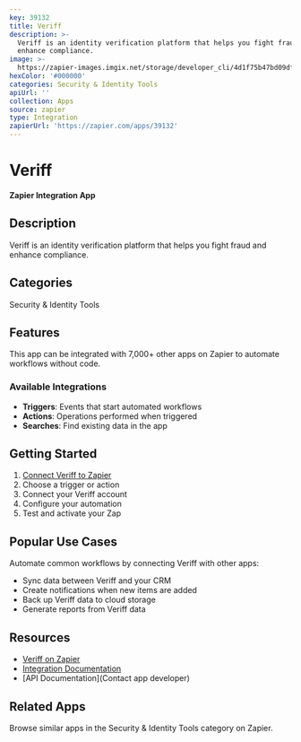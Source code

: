 ```yaml
---
key: 39132
title: Veriff
description: >-
  Veriff is an identity verification platform that helps you fight fraud and
  enhance compliance.
image: >-
  https://zapier-images.imgix.net/storage/developer_cli/4d1f75b47bd09df411e18a1ca5f8ffcb.png?auto=format%2Ccompress&ixlib=python-3.0.0&q=50
hexColor: '#000000'
categories: Security & Identity Tools
apiUrl: ''
collection: Apps
source: zapier
type: Integration
zapierUrl: 'https://zapier.com/apps/39132'
---
```

# Veriff

**Zapier Integration App**

## Description

Veriff is an identity verification platform that helps you fight fraud and enhance compliance.

## Categories

Security & Identity Tools

## Features

This app can be integrated with 7,000+ other apps on Zapier to automate workflows without code.

### Available Integrations

- **Triggers**: Events that start automated workflows
- **Actions**: Operations performed when triggered
- **Searches**: Find existing data in the app

## Getting Started

1. [Connect Veriff to Zapier](https://zapier.com/apps/39132)
2. Choose a trigger or action
3. Connect your Veriff account
4. Configure your automation
5. Test and activate your Zap

## Popular Use Cases

Automate common workflows by connecting Veriff with other apps:

- Sync data between Veriff and your CRM
- Create notifications when new items are added
- Back up Veriff data to cloud storage
- Generate reports from Veriff data

## Resources

- [Veriff on Zapier](https://zapier.com/apps/39132)
- [Integration Documentation](https://zapier.com/apps/39132/integrations)
- [API Documentation](Contact app developer)

## Related Apps

Browse similar apps in the Security & Identity Tools category on Zapier.
